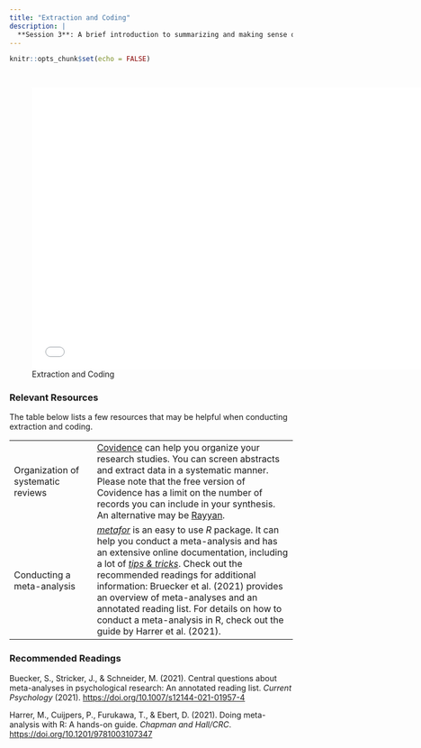 ```yaml
---
title: "Extraction and Coding"
description: |
  **Session 3**: A brief introduction to summarizing and making sense of the literature
---
```


```r
knitr::opts_chunk$set(echo = FALSE)

  
```

![Extraction and Coding](slides/BachelorCDS_session3.pdf){width=700px height=500px}

### Relevant Resources

The table below lists a few resources that may be helpful when conducting extraction and coding. 


::: l-body
| |       
|-----------------------------|--------------------------------------------------------------------|
| Organization of systematic reviews | [Covidence](https://www.covidence.org) can help you organize your research studies. You can screen abstracts and extract data in a systematic manner. Please note that the free version of Covidence has a limit on the number of records you can include in your synthesis. An alternative may be [Rayyan](https://www.rayyan.ai). | 
| Conducting a meta-analysis | [*metafor*](https://www.metafor-project.org/doku.php/metafor) is an easy to use *R* package. It can help you conduct a meta-analysis and has an extensive online documentation, including a lot of [*tips & tricks*](https://www.metafor-project.org/doku.php/tips). Check out the recommended readings for additional information: Bruecker et al. (2021) provides an overview of meta-analyses and an annotated reading list. For details on how to conduct a meta-analysis in R, check out the guide by Harrer et al. (2021).|

:::

### Recommended Readings

Buecker, S., Stricker, J., & Schneider, M. (2021). Central questions about meta-analyses in psychological research: An annotated reading list. *Current Psychology* (2021). [https://doi.org/10.1007/s12144-021-01957-4](https://link.springer.com/article/10.1007/s12144-021-01957-4)

Harrer, M., Cuijpers, P., Furukawa, T., & Ebert, D. (2021). Doing meta-analysis with R: A hands-on guide. *Chapman and Hall/CRC*. [https://doi.org/10.1201/9781003107347](https://www.taylorfrancis.com/books/mono/10.1201/9781003107347/meta-analysis-mathias-harrer-pim-cuijpers-toshi-furukawa-david-ebert)
